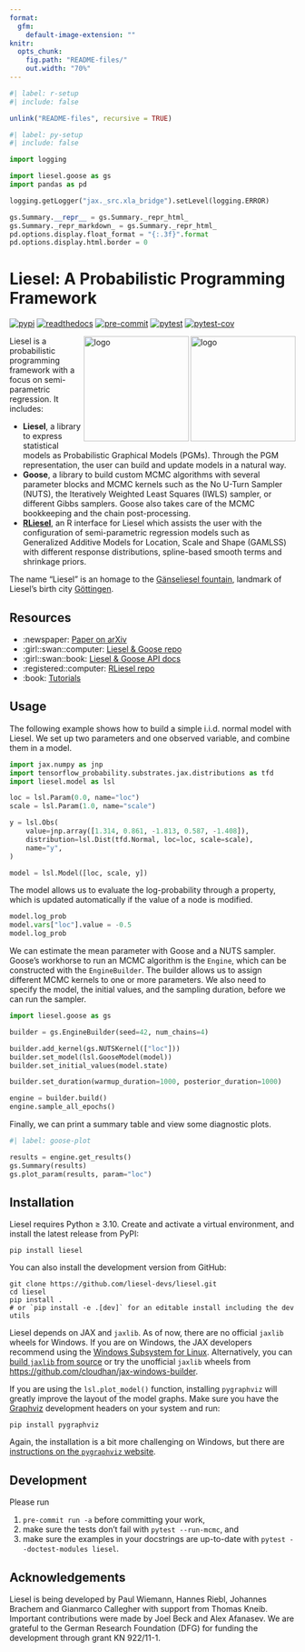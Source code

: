 ```yaml
---
format:
  gfm:
    default-image-extension: ""
knitr:
  opts_chunk:
    fig.path: "README-files/"
    out.width: "70%"
---
```


<!-- README.md is generated from README.qmd. Please edit that file -->

```r
#| label: r-setup
#| include: false

unlink("README-files", recursive = TRUE)
```

```python
#| label: py-setup
#| include: false

import logging

import liesel.goose as gs
import pandas as pd

logging.getLogger("jax._src.xla_bridge").setLevel(logging.ERROR)

gs.Summary.__repr__ = gs.Summary._repr_html_
gs.Summary._repr_markdown_ = gs.Summary._repr_html_
pd.options.display.float_format = "{:.3f}".format
pd.options.display.html.border = 0
```

# Liesel: A Probabilistic Programming Framework

[![pypi](https://img.shields.io/pypi/v/liesel?color=blue)](https://pypi.org/project/liesel)
[![readthedocs](https://readthedocs.org/projects/liesel/badge/?version=latest)](https://docs.liesel-project.org/en/latest)
[![pre-commit](https://github.com/liesel-devs/liesel/actions/workflows/pre-commit.yml/badge.svg)](https://github.com/liesel-devs/liesel/actions/workflows/pre-commit.yml)
[![pytest](https://github.com/liesel-devs/liesel/actions/workflows/pytest.yml/badge.svg)](https://github.com/liesel-devs/liesel/actions/workflows/pytest.yml)
[![pytest-cov](https://raw.githubusercontent.com/liesel-devs/liesel/pytest-cov/coverage.svg)](https://github.com/liesel-devs/liesel/actions/workflows/pytest.yml)

<img src="https://raw.githubusercontent.com/liesel-devs/liesel/main/misc/logo/logo-light.png#gh-light-mode-only" alt="logo" align="right" width="185">
<img src="https://raw.githubusercontent.com/liesel-devs/liesel/main/misc/logo/logo-dark.png#gh-dark-mode-only" alt="logo" align="right" width="185">

Liesel is a probabilistic programming framework with a focus on semi-parametric regression. It includes:

- **Liesel**, a library to express statistical models as Probabilistic Graphical Models (PGMs). Through the PGM representation, the user can build and update models in a natural way.
- **Goose**, a library to build custom MCMC algorithms with several parameter blocks and MCMC kernels such as the No U-Turn Sampler (NUTS), the Iteratively Weighted Least Squares (IWLS) sampler, or different Gibbs samplers. Goose also takes care of the MCMC bookkeeping and the chain post-processing.
- [**RLiesel**](https://github.com/liesel-devs/rliesel), an R interface for Liesel which assists the user with the configuration of semi-parametric regression models such as Generalized Additive Models for Location, Scale and Shape (GAMLSS) with different response distributions, spline-based smooth terms and shrinkage priors.

The name "Liesel" is an homage to the [Gänseliesel fountain](https://en.wikipedia.org/wiki/G%C3%A4nseliesel), landmark of Liesel's birth city [Göttingen](https://en.wikipedia.org/wiki/G%C3%B6ttingen).

## Resources

- :newspaper: [Paper on arXiv](https://arxiv.org/abs/2209.10975)
- :girl::swan::computer: [Liesel & Goose repo](https://github.com/liesel-devs/liesel)
- :girl::swan::book: [Liesel & Goose API docs](https://docs.liesel-project.org)
- :registered::computer: [RLiesel repo](https://github.com/liesel-devs/rliesel)
- :book: [Tutorials](https://liesel-devs.github.io/liesel-tutorials)

## Usage

The following example shows how to build a simple i.i.d. normal model with Liesel. We set up two parameters and one observed variable, and combine them in a model.

```python
import jax.numpy as jnp
import tensorflow_probability.substrates.jax.distributions as tfd
import liesel.model as lsl

loc = lsl.Param(0.0, name="loc")
scale = lsl.Param(1.0, name="scale")

y = lsl.Obs(
    value=jnp.array([1.314, 0.861, -1.813, 0.587, -1.408]),
    distribution=lsl.Dist(tfd.Normal, loc=loc, scale=scale),
    name="y",
)

model = lsl.Model([loc, scale, y])
```

The model allows us to evaluate the log-probability through a property, which is updated automatically if the value of a node is modified.

```python
model.log_prob
model.vars["loc"].value = -0.5
model.log_prob
```

We can estimate the mean parameter with Goose and a NUTS sampler. Goose's workhorse to run an MCMC algorithm is the `Engine`, which can be constructed with the `EngineBuilder`. The builder allows us to assign different MCMC kernels to one or more parameters. We also need to specify the model, the initial values, and the sampling duration, before we can run the sampler.

```python
import liesel.goose as gs

builder = gs.EngineBuilder(seed=42, num_chains=4)

builder.add_kernel(gs.NUTSKernel(["loc"]))
builder.set_model(lsl.GooseModel(model))
builder.set_initial_values(model.state)

builder.set_duration(warmup_duration=1000, posterior_duration=1000)

engine = builder.build()
engine.sample_all_epochs()
```

Finally, we can print a summary table and view some diagnostic plots.

```python
#| label: goose-plot

results = engine.get_results()
gs.Summary(results)
gs.plot_param(results, param="loc")
```

## Installation

Liesel requires Python &ge; 3.10. Create and activate a virtual environment, and install the latest release from PyPI:

```
pip install liesel
```

You can also install the development version from GitHub:

```
git clone https://github.com/liesel-devs/liesel.git
cd liesel
pip install .
# or `pip install -e .[dev]` for an editable install including the dev utils
```

Liesel depends on JAX and `jaxlib`. As of now, there are no official `jaxlib` wheels for Windows. If you are on Windows, the JAX developers recommend using the [Windows Subsystem for Linux](https://docs.microsoft.com/en-us/windows/wsl/about). Alternatively, you can [build `jaxlib` from source](https://jax.readthedocs.io/en/latest/developer.html#additional-notes-for-building-jaxlib-from-source-on-windows) or try the unofficial `jaxlib` wheels from <https://github.com/cloudhan/jax-windows-builder>.

If you are using the `lsl.plot_model()` function, installing `pygraphviz` will greatly improve the layout of the model graphs. Make sure you have the [Graphviz](https://graphviz.org) development headers on your system and run:

```
pip install pygraphviz
```

Again, the installation is a bit more challenging on Windows, but there are [instructions on the `pygraphviz` website](https://pygraphviz.github.io/documentation/stable/install.html#windows).

## Development

Please run

1. `pre-commit run -a` before committing your work,
2. make sure the tests don't fail with `pytest --run-mcmc`, and
3. make sure the examples in your docstrings are up-to-date with `pytest --doctest-modules liesel`.

## Acknowledgements

Liesel is being developed by Paul Wiemann, Hannes Riebl, Johannes Brachem and Gianmarco Callegher with support from Thomas Kneib. Important contributions were made by Joel Beck and Alex Afanasev. We are grateful to the German Research Foundation (DFG) for funding the development through grant KN 922/11-1.
